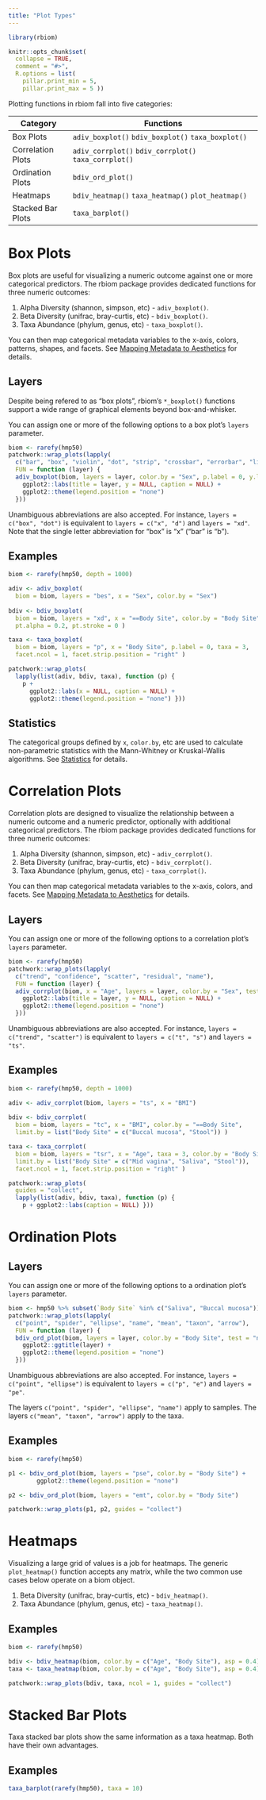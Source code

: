 ```yaml
---
title: "Plot Types"
---
```


```r
library(rbiom)

knitr::opts_chunk$set(
  collapse = TRUE,
  comment = "#>",
  R.options = list(
    pillar.print_min = 5,
    pillar.print_max = 5 ))
```


Plotting functions in rbiom fall into five categories:

| Category          | Functions                                             |
| ----------------- | ----------------------------------------------------- |
| Box Plots         | `adiv_boxplot()` `bdiv_boxplot()` `taxa_boxplot()`    |
| Correlation Plots | `adiv_corrplot()` `bdiv_corrplot()` `taxa_corrplot()` |
| Ordination Plots  | `bdiv_ord_plot()`                                     |
| Heatmaps          | `bdiv_heatmap()` `taxa_heatmap()` `plot_heatmap()`    |
| Stacked Bar Plots | `taxa_barplot()`                                      |


# Box Plots

Box plots are useful for visualizing a numeric outcome against one or more 
categorical predictors. The rbiom package provides dedicated functions for 
three numeric outcomes:

1. Alpha Diversity (shannon, simpson, etc) - `adiv_boxplot()`.
2. Beta Diversity (unifrac, bray-curtis, etc) - `bdiv_boxplot()`.
3. Taxa Abundance (phylum, genus, etc) - `taxa_boxplot()`.

You can then map categorical metadata variables to the x-axis, colors, 
patterns, shapes, and facets.
See [Mapping Metadata to Aesthetics](aes.html) for details.


## Layers

Despite being refered to as "box plots", rbiom's `*_boxplot()` functions 
support a wide range of graphical elements beyond box-and-whisker.

You can assign one or more of the following options to a box plot's `layers` 
parameter.

```r
biom <- rarefy(hmp50)
patchwork::wrap_plots(lapply(
  c("bar", "box", "violin", "dot", "strip", "crossbar", "errorbar", "linerange", "pointrange"), 
  FUN = function (layer) {
  adiv_boxplot(biom, layers = layer, color.by = "Sex", p.label = 0, y.limits = c(0, 4)) + 
    ggplot2::labs(title = layer, y = NULL, caption = NULL) +
    ggplot2::theme(legend.position = "none")
  }))
```

Unambiguous abbreviations are also accepted. For instance, 
`layers = c("box", "dot")` is equivalent to `layers = c("x", "d")` and 
`layers = "xd"`. Note that the single letter abbreviation for "box" is "x" 
("bar" is "b").


## Examples

```r
biom <- rarefy(hmp50, depth = 1000)

adiv <- adiv_boxplot(
  biom = biom, layers = "bes", x = "Sex", color.by = "Sex")
  
bdiv <- bdiv_boxplot(
  biom = biom, layers = "xd", x = "==Body Site", color.by = "Body Site", 
  pt.alpha = 0.2, pt.stroke = 0 )

taxa <- taxa_boxplot(
  biom = biom, layers = "p", x = "Body Site", p.label = 0, taxa = 3, 
  facet.ncol = 1, facet.strip.position = "right" )

patchwork::wrap_plots(
  lapply(list(adiv, bdiv, taxa), function (p) {
    p + 
      ggplot2::labs(x = NULL, caption = NULL) + 
      ggplot2::theme(legend.position = "none") }))
```


## Statistics

The categorical groups defined by `x`, `color.by`, etc are used to calculate 
non-parametric statistics with the Mann-Whitney or Kruskal-Wallis algorithms. 
See [Statistics](statistics.html) for details.




# Correlation Plots

Correlation plots are designed to visualize the relationship between a numeric 
outcome and a numeric predictor, optionally with additional categorical 
predictors. The rbiom package provides dedicated functions for 
three numeric outcomes:

1. Alpha Diversity (shannon, simpson, etc) - `adiv_corrplot()`.
2. Beta Diversity (unifrac, bray-curtis, etc) - `bdiv_corrplot()`.
3. Taxa Abundance (phylum, genus, etc) - `taxa_corrplot()`.

You can then map categorical metadata variables to the x-axis, colors, and 
facets. See [Mapping Metadata to Aesthetics](aes.html) for details.



## Layers

You can assign one or more of the following options to a correlation plot's 
`layers` parameter.

```r
biom <- rarefy(hmp50)
patchwork::wrap_plots(lapply(
  c("trend", "confidence", "scatter", "residual", "name"), 
  FUN = function (layer) {
  adiv_corrplot(biom, x = "Age", layers = layer, color.by = "Sex", test = "none", y.limits = c(0, 50)) + 
    ggplot2::labs(title = layer, y = NULL, caption = NULL) +
    ggplot2::theme(legend.position = "none")
  }))
```

Unambiguous abbreviations are also accepted. For instance, 
`layers = c("trend", "scatter")` is equivalent to `layers = c("t", "s")` and 
`layers = "ts"`.



## Examples

```r
biom <- rarefy(hmp50, depth = 1000)

adiv <- adiv_corrplot(biom, layers = "ts", x = "BMI")
  
bdiv <- bdiv_corrplot(
  biom = biom, layers = "tc", x = "BMI", color.by = "==Body Site", 
  limit.by = list("Body Site" = c("Buccal mucosa", "Stool")) )

taxa <- taxa_corrplot(
  biom = biom, layers = "tsr", x = "Age", taxa = 3, color.by = "Body Site", 
  limit.by = list("Body Site" = c("Mid vagina", "Saliva", "Stool")),
  facet.ncol = 1, facet.strip.position = "right" )

patchwork::wrap_plots(
  guides = "collect",
  lapply(list(adiv, bdiv, taxa), function (p) {
    p + ggplot2::labs(caption = NULL) }))
```




# Ordination Plots



## Layers

You can assign one or more of the following options to a ordination plot's 
`layers` parameter.

```r
biom <- hmp50 %>% subset(`Body Site` %in% c("Saliva", "Buccal mucosa")) %>% rarefy()
patchwork::wrap_plots(lapply(
  c("point", "spider", "ellipse", "name", "mean", "taxon", "arrow"), 
  FUN = function (layer) {
  bdiv_ord_plot(biom, layers = layer, color.by = "Body Site", test = "none") + 
    ggplot2::ggtitle(layer) +
    ggplot2::theme(legend.position = "none")
  }))
```

Unambiguous abbreviations are also accepted. For instance, 
`layers = c("point", "ellipse")` is equivalent to `layers = c("p", "e")` and 
`layers = "pe"`.

The layers `c("point", "spider", "ellipse", "name")` apply to samples.
The layers `c("mean", "taxon", "arrow")` apply to the taxa.



## Examples

```r
biom <- rarefy(hmp50)

p1 <- bdiv_ord_plot(biom, layers = "pse", color.by = "Body Site") +
        ggplot2::theme(legend.position = "none")

p2 <- bdiv_ord_plot(biom, layers = "emt", color.by = "Body Site")

patchwork::wrap_plots(p1, p2, guides = "collect")
```




# Heatmaps

Visualizing a large grid of values is a job for heatmaps. The generic 
`plot_heatmap()` function accepts any matrix, while the two common use cases 
below operate on a biom object.

1. Beta Diversity (unifrac, bray-curtis, etc) - `bdiv_heatmap()`.
2. Taxa Abundance (phylum, genus, etc) - `taxa_heatmap()`.



## Examples

```r
biom <- rarefy(hmp50)

bdiv <- bdiv_heatmap(biom, color.by = c("Age", "Body Site"), asp = 0.4)
taxa <- taxa_heatmap(biom, color.by = c("Age", "Body Site"), asp = 0.4)

patchwork::wrap_plots(bdiv, taxa, ncol = 1, guides = "collect")
```




# Stacked Bar Plots

Taxa stacked bar plots show the same information as a taxa heatmap. Both have 
their own advantages.


## Examples

```r
taxa_barplot(rarefy(hmp50), taxa = 10)
```
